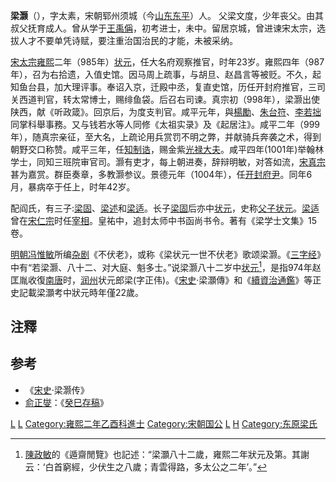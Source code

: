 {{東亞男性歷史人物
|名稱=梁灏<br>宋朝状元、政治家、文学家
|身份=[[开封府尹|开封府尹]]
|前任=[[陈恕|陈恕]]
|繼任=[[陈省华|陈省华]]

|畫像=
|說明=
|姓=梁
|名=颢
|姓名=梁灏
|字=太素
|官職=[[开封府尹|开封府尹]]
|封爵=益国公([[皇祐|皇祐]]中追封)
|封號=[[太师|太师]][[中书函|中书函]][[尚书令|尚书令]](皇祐中追封)
|御稱號=[[雍熙|雍熙]]二年(985年)乙酉科“状元”
|宮號1=
|宮號2=
|封地=
|神號=
|尊號=
|乳名=
|幼名=
|兒名=
|童名=
|小字=
|號=
|法號=
|院號=[[翰林学士|翰林学士]]
|其他名號=
|出生年=宋太祖建隆四年(963年)
|出生地=山东东平家中
|婚年=
|逝世年=宋真宗景德元年(1004年)
|逝世地=开封府衙
|諡號=闵敬
|墳墓=山东东平梁林
|父親=[[梁仁|梁仁]](字文度)
|嫡母=
|母親=邹氏
|元配=
|正室=
|妻=阎氏
|繼室=
|平妻=
|側室=
|元配之父=
|元配之嫡母=
|元配之母=
|正室之父=
|正室之嫡母=
|正室之母=
|妻之父=
|妻之嫡母=
|妻之母=
|繼室之父=
|繼室之嫡母=
|繼室之母=
|平妻之父=
|平妻之嫡母=
|平妻之母=
|兄弟=
|姊妹=
|嫡兄弟=
|嫡姊妹=
|庶兄弟=
|庶姊妹=
|同胞兄弟=[[梁蒙|梁蒙]]<br/>梁象<br/>梁彖<br>
|同胞姊妹=
|異母兄弟=
|異母姊妹=
|異父兄弟=
|異父姊妹=
|繼兄弟=
|繼姊妹=
|子=[[梁固|梁固]]<br>[[梁述|梁述]]<br>[[梁适|梁适]]
|女=
|嫡子=
|嫡女=
|庶子=
|庶女=
|養子=
|養女=
|繼子=
|繼女=
|著作=《听政箴》、《梁颢制诰》、《梁学士文集》
|注釋=与[[钱若水|钱若水]]等人同修《[[太祖实录|太祖实录]]》及修“[[起居注|起居注]]”}}
'''梁灏'''（{{bd|963年||1004年||L}}），字太素，宋朝郓州须城（今[[山东|山东]][[东平|东平]]）人。
父梁文度，少年丧父。由其叔父抚育成人。曾从学于[[王禹偁|王禹偁]]，初考进士，未中。留居京城，曾进谏宋太宗，选拔人才不要单凭诗赋，要注重治国治民的才能，未被采纳。

[[宋太宗|宋太宗]][[雍熙|雍熙]]二年（985年）[[状元|状元]]，任大名府观察推官，时年23岁。雍熙四年（987年），召为右拾遗，入值史馆。因马周上疏事，与胡旦、赵昌言等被贬。不久，起知鱼台县，加大理评事。奉诏入京，迁殿中丞，复直史馆，历任开封府推官，三司关西道判官，转太常博士，赐绯鱼袋。后召右司谏。真宗初（998年），梁灏出使陕西，献《听政箴》。回京后，为度支判官。咸平元年，與[[楊勵|楊勵]]、[[朱台符|朱台符]]、[[李若拙|李若拙]]同掌科舉事務。又与钱若水等人同修《太祖实录》及《起居注》。咸平二年（999年），随真宗亲征，至大名，上疏论用兵赏罚不明之弊，并献骑兵奔袭之术，得到朝野交口称赞。咸平三年，任[[知制诰|知制诰]]，赐金紫[[光禄大夫|光禄大夫]]。咸平四年(1001年)举翰林学士，同知三班院审官司。灏有吏才，每上朝进奏，辞辩明敏，对答如流，[[宋真宗|宋真宗]]甚为嘉赏。群臣奏章，多教灏参议。景德元年（1004年），任[[开封府尹|开封府尹]]。同年6月，暴病卒于任上，时年42岁。

配阎氏，有三子:[[梁固|梁固]]、[[梁述|梁述]]和[[梁适|梁适]]。长子[[梁固|梁固]]后亦中[[状元|状元]]，史称[[父子状元|父子状元]]。[[梁适|梁适]]曾在[[宋仁宗|宋仁宗]]时任[[宰相|宰相]]。皇祐中，追封太师中书函尚书令。著有《梁学士文集》15卷。

[[明朝|明朝]][[冯惟敏|冯惟敏]]所编[[杂剧|杂剧]]《不伏老》，或称《梁状元一世不伏老》歌颂梁灏。《[[三字经|三字经]]》中有“若梁灏、八十二、对大庭、魁多士。”说梁灏八十二岁中[[状元|状元]]<ref>[[陳政敏|陳政敏]]的《遁齋閒覽》也記述：“梁灝八十二歲，雍熙二年狀元及第。其謝云：‘白首窮經，少伏生之八歲；青雲得路，多太公之二年’。”</ref>，是指974年赵匡胤收復[[南唐|南唐]]时，[[润州|润州]]状元郎梁(字正伟)。《[[宋史|宋史]]·梁灝傳》和《[[續資治通鑑|續資治通鑑]]》等正史記載梁灝考中狀元時年僅22歲。

==注釋==
{{reflist}}

==参考==
*《[[宋史|宋史]]·梁灏传》
* [[俞正燮|俞正燮]]：《[[癸巳存稿|癸巳存稿]]》

[[Category:宋朝人|L]]
[[Category:宋朝狀元|L]]
[[Category:雍熙二年乙酉科進士|Category:雍熙二年乙酉科進士]]
[[Category:宋朝国公|Category:宋朝国公]]
[[Category:东平人|L]]
[[Category:梁姓|H]]
[[Category:东原梁氏|Category:东原梁氏]]